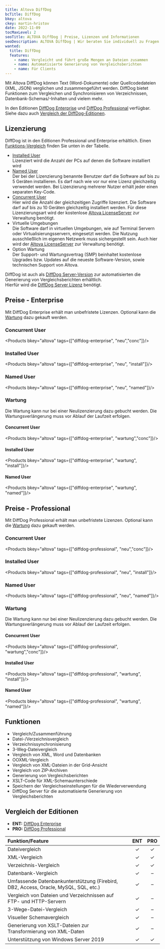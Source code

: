 ```yaml
---
title: Altova DiffDog
bcTitle: DiffDog
bkey: altova
ckey: martin-hristov
date: 2022-11-09
tocMaxLevel: 2
seoTitle: ALTOVA DiffDog | Preise, Lizenzen und Informationen
seoDescription: ALTOVA DiffDog | Wir beraten Sie individuell zu Fragen bei Lizenzierung und Kosten.
wanted:
  title: DiffDog
  features:
    - name: Vergleicht und führt große Mengen an Dateien zusammen
    - name: Automatisierte Generierung von Vergleichsberichten
    - name: Für Clients
---
```




<Intro>

Mit Altova DiffDog können Text (Word-Dokumente) oder Quellcodedateien (XML, JSON) verglichen und zusammengeführt werden. DiffDog bietet Funktionen zum Vergleichen und Synchronisieren von Verzeichnissen, Datenbank-Schemas/-Inhalten und vielem mehr.


In den Editionen [DiffDog Enterprise](#preise---enterprise) und [DiffDog Professional](#preise---professional) verfügbar. Siehe dazu auch [Vergleich der DiffDog-Editionen](#vergleich-der-editionen).

</Intro>

<TOC />



## Lizenzierung

DiffDog ist in den Editionen Professional und Enterprise erhältlich. Einen [Funktions-Vergleich](#vergleich-der-editionen) finden Sie unten in der Tabelle.

<ArrowList>

- [Installed User](/hersteller/altova/#installed-user)<br />
  Lizenziert wird die Anzahl der PCs auf denen die Software installiert wird
- [Named User](/hersteller/altova/#named-user)<br />
  Der bei der Lizenzierung benannte Benutzer darf die Software auf bis zu 5 Geräten installieren. Es darf nach wie vor nur eine Lizenz gleichzeitig verwendet werden. Bei Lizenzierung mehrerer Nutzer erhält jeder einen separaten Key-Code.
- [Concurrent User](/hersteller/altova/#concurrent-user)<br />
  Hier wird die Anzahl der gleichzeitigen Zugriffe lizenziert. Die Software darf auf bis zu 10 Geräten gleichzeitig installiert werden. Für diese Lizenzierungsart wird der kostenlose [Altova LicenseServer](https://www.altova.com/de/licenseserver) zur Verwaltung benötigt.
- Virtuelle Umgebungen<br />
  Die Software darf in virtuellen Umgebungen, wie auf Terminal Servern oder Virtualisierungsservern, eingesetzt werden. Die Nutzung ausschließlich im eigenen Netzwerk muss sichergestellt sein. Auch hier wird der [Altova LicenseServer](https://www.altova.com/de/licenseserver) zur Verwaltung benötigt.
- Option Wartung<br />
  Der Support- und Wartungsvertrag (SMP) beinhaltet kostenlose Upgrades bzw. Updates auf die neueste Software-Version, sowie technischen Support von Altova.

</ArrowList>

<Info>

DiffDog ist auch als [DiffDog Server-Version](/hersteller/altova/diffdog-server/) zur automatisierten die Generierung von Vergleichsberichten erhältlich.<br />
Hierfür wird die [DiffDog Server Lizenz](/hersteller/altova/diffdog-server/#lizenzierung) benötigt.

</Info>


## Preise - Enterprise

Mit DiffDog Enterprise erhält man unbefristete Lizenzen. Optional kann die [Wartung](#wartung) dazu gekauft werden.

### Concurrent User

<Products bkey="altova" tags={["diffdog-enterprise", "neu","conc"]}/>

### Installed User

<Products bkey="altova" tags={["diffdog-enterprise", "neu", "install"]}/>

### Named User

<Products bkey="altova" tags={["diffdog-enterprise", "neu", "named"]}/>


### Wartung

Die Wartung kann nur bei einer Neulizenzierung dazu gebucht werden. Die Wartungsverlängerung muss vor Ablauf der Laufzeit erfolgen.

#### Concurrent User

<Products bkey="altova" tags={["diffdog-enterprise", "wartung","conc"]}/>

#### Installed User

<Products bkey="altova" tags={["diffdog-enterprise", "wartung", "install"]}/>

#### Named User

<Products bkey="altova" tags={["diffdog-enterprise", "wartung", "named"]}/>



## Preise - Professional

Mit DiffDog Professional erhält man unbefristete Lizenzen. Optional kann die [Wartung](#wartung-1) dazu gekauft werden.


### Concurrent User

<Products bkey="altova" tags={["diffdog-professional", "neu","conc"]}/>

### Installed User

<Products bkey="altova" tags={["diffdog-professional", "neu", "install"]}/>

### Named User

<Products bkey="altova" tags={["diffdog-professional", "neu", "named"]}/>


### Wartung

Die Wartung kann nur bei einer Neulizenzierung dazu gebucht werden. Die Wartungsverlängerung muss vor Ablauf der Laufzeit erfolgen.

#### Concurrent User

<Products bkey="altova" tags={["diffdog-professional", "wartung","conc"]}/>

#### Installed User

<Products bkey="altova" tags={["diffdog-professional", "wartung", "install"]}/>

#### Named User

<Products bkey="altova" tags={["diffdog-professional", "wartung", "named"]}/>




## Funktionen


- Vergleich/Zusammenführung
- Datei-/Verzeichnisvergleich
- Verzeichnissynchronisierung
- 3-Weg-Dateivergleich
- Vergleich von XML, Word und Datenbanken
- OOXML-Vergleich
- Vergleich von XML-Dateien in der Grid-Ansicht
- Vergleich von ZIP-Archiven
- Generierung von Vergleichsberichten
- XSLT-Code für XML-Schemaunterschiede
- Speichern der Vergleichseinstellungen für die Wiederverwendung
- DiffDog Server für die automatisierte Generierung von Vergleichsberichten

## Vergleich der Editionen

- **ENT:** [DiffDog Enterprise](#preise---enterprise)
- **PRO:** [DiffDog Professional](#preise---professional)

|Funktion/Feature|ENT|PRO|
|:---|:---:|:---:|
|Dateivergleich|✓|✓|
|XML-Vergleich|✓|✓|
|Verzeichnis-Vergleich|✓|✓|
|Datenbank-Vergleich|✓|–|
|Umfassende Datenbankunterstützung (Firebird, DB2, Access, Oracle, MySQL, SQL, etc.)|✓|–|
|Vergleich von Dateien und Verzeichnissen auf FTP- und HTTP-Servern|✓|–|
|3-Wege-Datei-Vergleich|✓|–|
|Visueller Schemavergleich|✓|–|
|Generierung von XSLT-Dateien zur Transformierung von XML-Daten|✓|–|
|Unterstützung von Windows Server 2019|✓|✓|
